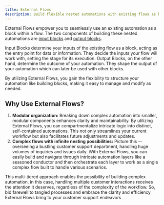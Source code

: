 ```yaml
---
title: External Flows
description: Build flexible nested automations with existing flows as blocks
---
```


External Flows empower you to seamlessly use an existing automation as a block within a flow. The two components of building these nested automations are [input blocks](https://docs.keyflow.space/blocks/core/input) and [output blocks](https://docs.keyflow.space/blocks/core/output).

Input Blocks determine your inputs of the existing flow as a block, acting as the entry point for data or information. They decide the inputs your flow will work with, setting the stage for its execution. Output Blocks, on the other hand, determine the outcome of your automation. They shape the output of your automation which can later be used with other blocks.

By utilizing External Flows, you gain the flexibility to structure your automation like building blocks, making it easy to manage and modify as needed.

## Why Use External Flows?

1. **Modular organization:** Breaking down complex automation into smaller, modular components enhances clarity and maintainability. By utilizing External Flows, you can compartmentalize intricate logic into distinct, self-contained automations. This not only streamlines your current workflow but also facilitates future adjustments and updates.
2. **Complex flows with infinite nesting possibilities:** Picture this -- overseeing a bustling customer support department, handling huge volumes of inquiries and issues daily. With External Flows, you can easily build and navigate through intricate automation layers like a seasoned conductor and then orchestrate each layer to work as a single complex flow built to handle various scenarios.

This multi-tiered approach enables the possibility of building complex automation, in this case, handling multiple customer interactions receives the attention it deserves, regardless of the complexity of the workflow. So, bid farewell to tangled processes and embrace the clarity and efficiency External Flows bring to your customer support endeavors
